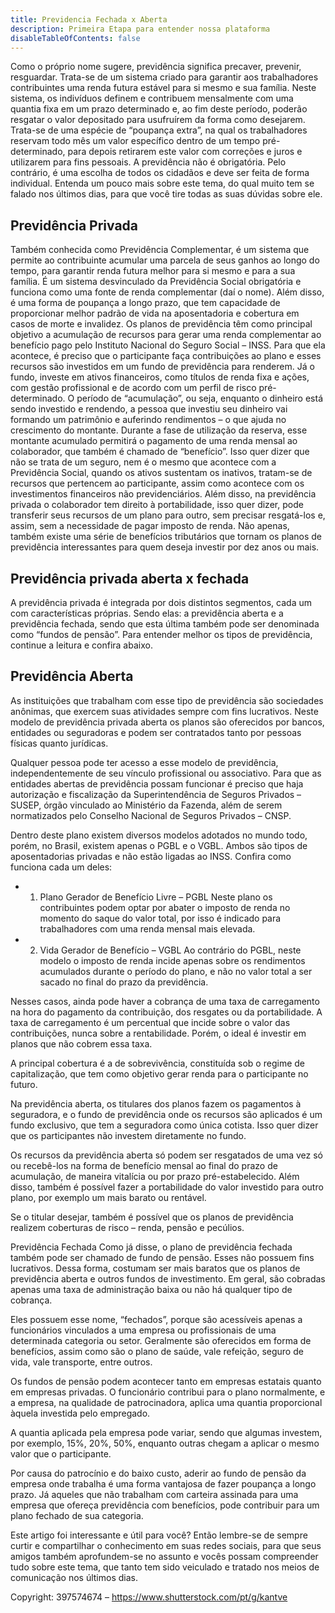 ```yaml
---
title: Previdencia Fechada x Aberta
description: Primeira Etapa para entender nossa plataforma
disableTableOfContents: false
---
```


Como o próprio nome sugere, previdência significa precaver, prevenir, resguardar. Trata-se de um sistema criado para garantir aos trabalhadores contribuintes uma renda futura estável para si mesmo e sua família.
Neste sistema, os indivíduos definem e contribuem mensalmente com uma quantia fixa em um prazo determinado e, ao fim deste período, poderão resgatar o valor depositado para usufruírem da forma como desejarem.
Trata-se de uma espécie de “poupança extra”, na qual os trabalhadores reservam todo mês um valor específico dentro de um tempo pré-determinado, para depois retirarem este valor com correções e juros e utilizarem para fins pessoais.
A previdência não é obrigatória. Pelo contrário, é uma escolha de todos os cidadãos e deve ser feita de forma individual.
Entenda um pouco mais sobre este tema, do qual muito tem se falado nos últimos dias, para que você tire todas as suas dúvidas sobre ele.

## Previdência Privada

Também conhecida como Previdência Complementar, é um sistema que permite ao contribuinte acumular uma parcela de seus ganhos ao longo do tempo, para garantir renda futura melhor para si mesmo e para a sua família.
É um sistema desvinculado da Previdência Social obrigatória e funciona como uma fonte de renda complementar (daí o nome). Além disso, é uma forma de poupança a longo prazo, que tem capacidade de proporcionar melhor padrão de vida na aposentadoria e cobertura em casos de morte e invalidez.
Os planos de previdência têm como principal objetivo a acumulação de recursos para gerar uma renda complementar ao benefício pago pelo Instituto Nacional do Seguro Social – INSS. Para que ela acontece, é preciso que o participante faça contribuições ao plano e esses recursos são investidos em um fundo de previdência para renderem.
Já o fundo, investe em ativos financeiros, como títulos de renda fixa e ações, com gestão profissional e de acordo com um perfil de risco pré-determinado. O período de “acumulação”, ou seja, enquanto o dinheiro está sendo investido e rendendo, a pessoa que investiu seu dinheiro vai formando um patrimônio e auferindo rendimentos – o que ajuda no crescimento do montante.
Durante a fase de utilização da reserva, esse montante acumulado permitirá o pagamento de uma renda mensal ao colaborador, que também é chamado de “benefício”. Isso quer dizer que não se trata de um seguro, nem é o mesmo que acontece com a Previdência Social, quando os ativos sustentam os inativos, tratam-se de recursos que pertencem ao participante, assim como acontece com os investimentos financeiros não previdenciários.
Além disso, na previdência privada o colaborador tem direito à portabilidade, isso quer dizer, pode transferir seus recursos de um plano para outro, sem precisar resgatá-los e, assim, sem a necessidade de pagar imposto de renda. Não apenas, também existe uma série de benefícios tributários que tornam os planos de previdência interessantes para quem deseja investir por dez anos ou mais.

## Previdência privada aberta x fechada

A previdência privada é integrada por dois distintos segmentos, cada um com características próprias. Sendo elas: a previdência aberta e a previdência fechada, sendo que esta última também pode ser denominada como “fundos de pensão”. Para entender melhor os tipos de previdência, continue a leitura e confira abaixo.

## Previdência Aberta
As instituições que trabalham com esse tipo de previdência são sociedades anônimas, que exercem suas atividades sempre com fins lucrativos. Neste modelo de previdência privada aberta os planos são oferecidos por bancos, entidades ou seguradoras e podem ser contratados tanto por pessoas físicas quanto jurídicas.

Qualquer pessoa pode ter acesso a esse modelo de previdência, independentemente de seu vínculo profissional ou associativo. Para que as entidades abertas de previdência possam funcionar é preciso que haja autorização e fiscalização da Superintendência de Seguros Privados – SUSEP, órgão vinculado ao Ministério da Fazenda, além de serem normatizados pelo Conselho Nacional de Seguros Privados – CNSP.

Dentro deste plano existem diversos modelos adotados no mundo todo, porém, no Brasil, existem apenas o PGBL e o VGBL. Ambos são tipos de aposentadorias privadas e não estão ligadas ao INSS. Confira como funciona cada um deles:

- 1. Plano Gerador de Benefício Livre – PGBL
Neste plano os contribuintes podem optar por abater o imposto de renda no momento do saque do valor total, por isso é indicado para trabalhadores com uma renda mensal mais elevada.

- 2. Vida Gerador de Benefício – VGBL
Ao contrário do PGBL, neste modelo o imposto de renda incide apenas sobre os rendimentos acumulados durante o período do plano, e não no valor total a ser sacado no final do prazo da previdência.

Nesses casos, ainda pode haver a cobrança de uma taxa de carregamento na hora do pagamento da contribuição, dos resgates ou da portabilidade. A taxa de carregamento é um percentual que incide sobre o valor das contribuições, nunca sobre a rentabilidade. Porém, o ideal é investir em planos que não cobrem essa taxa.

A principal cobertura é a de sobrevivência, constituída sob o regime de capitalização, que tem como objetivo gerar renda para o participante no futuro.

Na previdência aberta, os titulares dos planos fazem os pagamentos à seguradora, e o fundo de previdência onde os recursos são aplicados é um fundo exclusivo, que tem a seguradora como única cotista. Isso quer dizer que os participantes não investem diretamente no fundo.

Os recursos da previdência aberta só podem ser resgatados de uma vez só ou recebê-los na forma de benefício mensal ao final do prazo de acumulação, de maneira vitalícia ou por prazo pré-estabelecido. Além disso, também é possível fazer a portabilidade do valor investido para outro plano, por exemplo um mais barato ou rentável.

Se o titular desejar, também é possível que os planos de previdência realizem coberturas de risco – renda, pensão e pecúlios.

Previdência Fechada
Como já disse, o plano de previdência fechada também pode ser chamado de fundo de pensão. Esses não possuem fins lucrativos. Dessa forma, costumam ser mais baratos que os planos de previdência aberta e outros fundos de investimento. Em geral, são cobradas apenas uma taxa de administração baixa ou não há qualquer tipo de cobrança.

Eles possuem esse nome, “fechados”, porque são acessíveis apenas a funcionários vinculados a uma empresa ou profissionais de uma determinada categoria ou setor. Geralmente são oferecidos em forma de benefícios, assim como são o plano de saúde, vale refeição, seguro de vida, vale transporte, entre outros.

Os fundos de pensão podem acontecer tanto em empresas estatais quanto em empresas privadas. O funcionário contribui para o plano normalmente, e a empresa, na qualidade de patrocinadora, aplica uma quantia proporcional àquela investida pelo empregado.

A quantia aplicada pela empresa pode variar, sendo que algumas investem, por exemplo, 15%, 20%, 50%, enquanto outras chegam a aplicar o mesmo valor que o participante.

Por causa do patrocínio e do baixo custo, aderir ao fundo de pensão da empresa onde trabalha é uma forma vantajosa de fazer poupança a longo prazo. Já aqueles que não trabalham com carteira assinada para uma empresa que ofereça previdência com benefícios, pode contribuir para um plano fechado de sua categoria.

Este artigo foi interessante e útil para você? Então lembre-se de sempre curtir e compartilhar o conhecimento em suas redes sociais, para que seus amigos também aprofundem-se no assunto e vocês possam compreender tudo sobre este tema, que tanto tem sido veiculado e tratado nos meios de comunicação nos últimos dias.

 

Copyright: 397574674 – https://www.shutterstock.com/pt/g/kantve